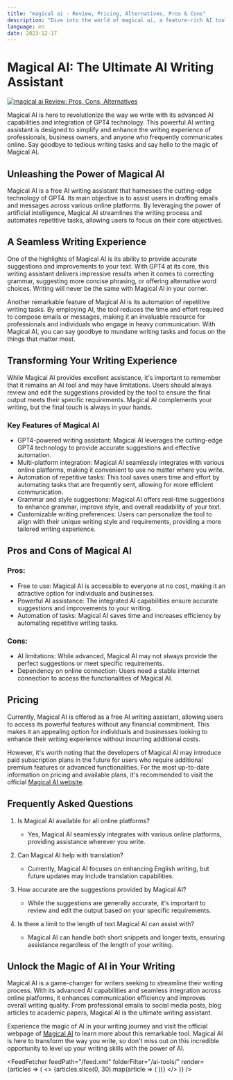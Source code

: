 ```yaml
---
title: "magical ai - Review, Pricing, Alternatives, Pros & Cons"
description: "Dive into the world of magical ai, a feature-rich AI tool. Learn about its features, pricing, and how it's making an impact. Don't miss out!"
language: en
date: 2023-12-17
---
```

        
# Magical AI: The Ultimate AI Writing Assistant


<BlogHeader />


[![magical ai Review: Pros, Cons, Alternatives](/ai-tools/magical-ai.png)](https://www.getmagical.com/ai)



Magical AI is here to revolutionize the way we write with its advanced AI capabilities and integration of GPT4 technology. This powerful AI writing assistant is designed to simplify and enhance the writing experience of professionals, business owners, and anyone who frequently communicates online. Say goodbye to tedious writing tasks and say hello to the magic of Magical AI.

## Unleashing the Power of Magical AI

Magical AI is a free AI writing assistant that harnesses the cutting-edge technology of GPT4. Its main objective is to assist users in drafting emails and messages across various online platforms. By leveraging the power of artificial intelligence, Magical AI streamlines the writing process and automates repetitive tasks, allowing users to focus on their core objectives.

## A Seamless Writing Experience

One of the highlights of Magical AI is its ability to provide accurate suggestions and improvements to your text. With GPT4 at its core, this writing assistant delivers impressive results when it comes to correcting grammar, suggesting more concise phrasing, or offering alternative word choices. Writing will never be the same with Magical AI in your corner.

Another remarkable feature of Magical AI is its automation of repetitive writing tasks. By employing AI, the tool reduces the time and effort required to compose emails or messages, making it an invaluable resource for professionals and individuals who engage in heavy communication. With Magical AI, you can say goodbye to mundane writing tasks and focus on the things that matter most.

## Transforming Your Writing Experience

While Magical AI provides excellent assistance, it's important to remember that it remains an AI tool and may have limitations. Users should always review and edit the suggestions provided by the tool to ensure the final output meets their specific requirements. Magical AI complements your writing, but the final touch is always in your hands.

### Key Features of Magical AI

- GPT4-powered writing assistant: Magical AI leverages the cutting-edge GPT4 technology to provide accurate suggestions and effective automation.
- Multi-platform integration: Magical AI seamlessly integrates with various online platforms, making it convenient to use no matter where you write.
- Automation of repetitive tasks: This tool saves users time and effort by automating tasks that are frequently sent, allowing for more efficient communication.
- Grammar and style suggestions: Magical AI offers real-time suggestions to enhance grammar, improve style, and overall readability of your text.
- Customizable writing preferences: Users can personalize the tool to align with their unique writing style and requirements, providing a more tailored writing experience.

## Pros and Cons of Magical AI

### Pros:

- Free to use: Magical AI is accessible to everyone at no cost, making it an attractive option for individuals and businesses.
- Powerful AI assistance: The integrated AI capabilities ensure accurate suggestions and improvements to your writing.
- Automation of tasks: Magical AI saves time and increases efficiency by automating repetitive writing tasks.

### Cons:

- AI limitations: While advanced, Magical AI may not always provide the perfect suggestions or meet specific requirements.
- Dependency on online connection: Users need a stable internet connection to access the functionalities of Magical AI.

## Pricing

Currently, Magical AI is offered as a free AI writing assistant, allowing users to access its powerful features without any financial commitment. This makes it an appealing option for individuals and businesses looking to enhance their writing experience without incurring additional costs.

However, it's worth noting that the developers of Magical AI may introduce paid subscription plans in the future for users who require additional premium features or advanced functionalities. For the most up-to-date information on pricing and available plans, it's recommended to visit the official [Magical AI website](https://www.getmagical.com/ai).

## Frequently Asked Questions

1. Is Magical AI available for all online platforms?
   - Yes, Magical AI seamlessly integrates with various online platforms, providing assistance wherever you write.

2. Can Magical AI help with translation?
   - Currently, Magical AI focuses on enhancing English writing, but future updates may include translation capabilities.

3. How accurate are the suggestions provided by Magical AI?
   - While the suggestions are generally accurate, it's important to review and edit the output based on your specific requirements.

4. Is there a limit to the length of text Magical AI can assist with?
   - Magical AI can handle both short snippets and longer texts, ensuring assistance regardless of the length of your writing.

## Unlock the Magic of AI in Your Writing

Magical AI is a game-changer for writers seeking to streamline their writing process. With its advanced AI capabilities and seamless integration across online platforms, it enhances communication efficiency and improves overall writing quality. From professional emails to social media posts, blog articles to academic papers, Magical AI is the ultimate writing assistant.

Experience the magic of AI in your writing journey and visit the official webpage of [Magical AI](https://www.getmagical.com/ai) to learn more about this remarkable tool. Magical AI is here to transform the way you write, so don't miss out on this incredible opportunity to level up your writing skills with the power of AI.


<AdComponent />


<FeedFetcher feedPath="/feed.xml" folderFilter="/ai-tools/" render={articles => (
    <>
        <Cards>
            {articles.slice(0, 30).map(article => (
                <Card key={article.link} title={article.title} href={article.link} />
            ))}
        </Cards>
    </>
)} />

